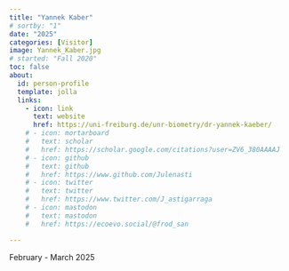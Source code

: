 ```yaml
---
title: "Yannek Kaber"
# sortby: "1"
date: "2025"
categories: [Visitor]
image: Yannek_Kaber.jpg
# started: "Fall 2020"
toc: false
about:
  id: person-profile
  template: jolla
  links:
    - icon: link
      text: website
      href: https://uni-freiburg.de/unr-biometry/dr-yannek-kaeber/
    # - icon: mortarboard
    #   text: scholar
    #   href: https://scholar.google.com/citations?user=ZV6_380AAAAJ
    # - icon: github
    #   text: github
    #   href: https://www.github.com/Julenasti
    # - icon: twitter
    #   text: twitter
    #   href: https://www.twitter.com/J_astigarraga
    # - icon: mastodon
    #   text: mastodon
    #   href: https://ecoevo.social/@frod_san

---
```


:::{#person-profile}
:::

February - March 2025



